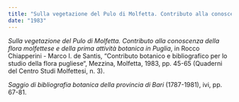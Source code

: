 ```yaml
---
title: "Sulla vegetazione del Pulo di Molfetta. Contributo alla conoscenza della flora molfettese e della prima attività botanica in Puglia"
date: "1983"
---
```


_Sulla vegetazione del Pulo di Molfetta. Contributo alla conoscenza della flora molfettese e della prima attività botanica in Puglia_, in Rocco Chiapperini - Marco I. de Santis, “Contributo botanico e bibliografico per lo studio della flora pugliese“, Mezzina, Molfetta, 1983, pp. 45-65 (Quaderni del Centro Studi Molfettesi, n. 3).

_Saggio di bibliografia botanica della provincia di Bari_ (1787-1981), ivi, pp. 67-81.
